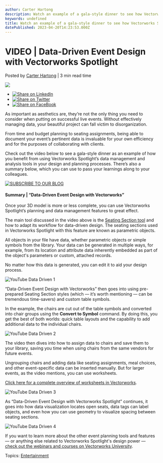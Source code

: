 ```yaml
---
author: Carter Hartong
description: Watch an example of a gala-style dinner to see how Vectorworks Spotlight’s data management and analysis tools can improve how you design live events.
keywords: undefined
title: Watch an example of a gala-style dinner to see how Vectorworks Spotlight’s data management and analysis tools can improve how you design live events. 
datePublished: 2023-04-20T14:23:53.000Z
---
```

  

# VIDEO | Data-Driven Event Design with Vectorworks Spotlight

 Posted by [Carter Hartong](https://blog.vectorworks.net/author/carter-hartong) | 3 min read time 

![](https://blog.vectorworks.net/hubfs/Blog%20Images/230413_ENT%20YouTube%20Repurpose%20Data-Driven/blog-1440x800_Data%20Driven%20.png) 

* [![Share on LinkedIn](https://2659751.fs1.hubspotusercontent-na1.net/hubfs/2659751/michaelDemo/share-LI.png)](http://www.linkedin.com/shareArticle?mini=true&url=https%3A%2F%2Fblog.vectorworks.net%2Fvectorworks-data-management-live-events)
* [![Share on Twitter](https://2659751.fs1.hubspotusercontent-na1.net/hubfs/2659751/michaelDemo/share-TW.png)](https://www.twitter.com/share?text=VIDEO%20|%20Data-Driven%20Event%20Design%20with%20Vectorworks%20Spotlight&url=https%3A%2F%2Fblog.vectorworks.net%2Fvectorworks-data-management-live-events&via=PMGTweets)
* [![Share on FaceBook](https://2659751.fs1.hubspotusercontent-na1.net/hubfs/2659751/michaelDemo/share-FB.png)](https://www.facebook.com/sharer/sharer.php?u=https%3A%2F%2Fblog.vectorworks.net%2Fvectorworks-data-management-live-events)

As important as aesthetics are, they’re not the only thing you need to consider when putting on successful live events. Without effectively managing data, your beautiful project can fall victim to disorganization.

From time and budget planning to seating assignments, being able to document your event’s pertinent data is invaluable for your own efficiency and for the purposes of collaborating with clients.

Check out the video below to see a gala-style dinner as an example of how you benefit from using Vectorworks Spotlight’s data management and analysis tools in your design and planning processes. There’s also a summary below, which you can use to pass your learnings along to your colleagues.

[![SUBSCRIBE TO OUR BLOG](https://no-cache.hubspot.com/cta/default/3018241/cd91dbed-8a9b-40d9-907d-1f9be9ad08bd.png)](https://cta-redirect.hubspot.com/cta/redirect/3018241/cd91dbed-8a9b-40d9-907d-1f9be9ad08bd) 

#### Summary | “Data-Driven Event Design with Vectorworks”

Once your 3D model is more or less complete, you can use Vectorworks Spotlight’s planning and data management features to great effect.

The main tool discussed in the video above is the [Seating Section tool](https://app-help.vectorworks.net/2023/eng/VW2023%5FGuide/EventDesign1/Seating%5Fsymbol%5Fspecifications.htm?rhsearch=seating%20section&rhhlterm=seating%20section%20sections) and how to adapt its workflow for data-driven design. The seating sections used in Vectorworks Spotlight with this feature are known as parametric objects.

All objects in your file have data, whether parametric objects or simple symbols from the library. Your data can be generated in multiple ways, for example, from its location and attribute data inherently embedded as part of the object's parameters or custom, attached records.

No matter how this data is generated, you can edit it to aid your design process.

![YouTube Data Driven 1](https://blog.vectorworks.net/hs-fs/hubfs/Blog%20Images/230413_ENT%20YouTube%20Repurpose%20Data-Driven/YouTube%20Data%20Driven%201.png?width=1440&height=815&name=YouTube%20Data%20Driven%201.png)

“Data-Driven Event Design with Vectorworks” then goes into using pre-prepared Seating Section styles (which — it’s worth mentioning — can be tremendous time-savers) and custom table symbols.

In the example, the chairs are cut out of the table symbols and converted into chair groups using the **Convert to Symbol** command. By doing this, you get the best of both worlds: quick table layouts and the capability to add additional data to the individual chairs.

![YouTube Data Driven 2](https://blog.vectorworks.net/hs-fs/hubfs/Blog%20Images/230413_ENT%20YouTube%20Repurpose%20Data-Driven/YouTube%20Data%20Driven%202.png?width=1440&height=815&name=YouTube%20Data%20Driven%202.png)

The video then dives into how to assign data to chairs and save them to your library, saving you time when using chairs from the same vendors for future events.

Ungrouping chairs and adding data like seating assignments, meal choices, and other event-specific data can be inserted manually. But for larger events, as the video mentions, you can use worksheets.

[Click here for a complete overview of worksheets in Vectorworks](https://app-help.vectorworks.net/2023/eng/VW2023%5FGuide/Worksheets/Concept%5FWorksheet%5Foverview.htm#TOC%5FWorksheets).

![YouTube Data Driven 3](https://blog.vectorworks.net/hs-fs/hubfs/Blog%20Images/230413_ENT%20YouTube%20Repurpose%20Data-Driven/YouTube%20Data%20Driven%203.png?width=1440&height=815&name=YouTube%20Data%20Driven%203.png)

As “Data-Driven Event Design with Vectorworks Spotlight” continues, it goes into how data visualization locates open seats, data tags can label objects, and even how you can use geometry to visualize spacing between seating sections.

![YouTube Data Driven 4](https://blog.vectorworks.net/hs-fs/hubfs/Blog%20Images/230413_ENT%20YouTube%20Repurpose%20Data-Driven/YouTube%20Data%20Driven%204.png?width=1440&height=815&name=YouTube%20Data%20Driven%204.png)

If you want to learn more about the other event planning tools and features — or anything else related to Vectorworks Spotlight's design power — [check out the webinars and courses on Vectorworks University](https://university.vectorworks.net/). 

 Topics: [Entertainment](https://blog.vectorworks.net/topic/entertainment) 

  